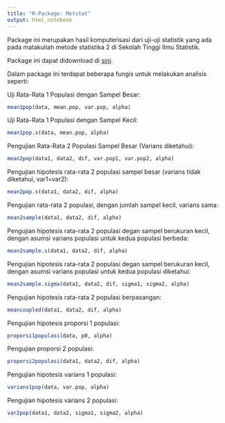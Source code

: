---
title: "R-Package: Metstat"
output: html_notebook
---

Package ini merupakan hasil komputerisasi dari uji-uji statistik yang ada pada matakuliah metode statistika 2 di Sekolah Tinggi Ilmu Statistik.

Package ini dapat didownload di [sini](http://tiny.cc/metstatR).

Dalam package ini terdapat beberapa fungis untuk melakukan analisis seperti: 

Uji Rata-Rata 1 Populasi dengan Sampel Besar:
```{r}
mean1pop(data, mean.pop, var.pop, alpha)
```

Uji Rata-Rata 1 Populasi dengan Sampel Kecil:
```{r}
mean1pop.s(data, mean.pop, alpha)
```

Pengujian Rata-Rata 2 Populasi Sampel Besar (Varians diketahui):
```{r}
mean2pop(data1, data2, dif, var.pop1, var.pop2, alpha)
```

Pengujian hipotesis rata-rata 2 populasi sampel besar (varians tidak diketahui, var1=var2):
```{r}
mean2pop.s(data1, data2, dif, alpha)
```

Pengujian rata-rata 2 populasi, dengan jumlah sampel kecil, varians sama:
```{r}
mean2sample(data1, data2, dif, alpha)
```

Pengujian hipotesis rata-rata 2 populasi degan sampel berukuran kecil, dengan asumsi varians populasi untuk kedua populasi berbeda:
```{r}
mean2sample.s(data1, data2, dif, alpha)
```

Pengujian hipotesis rata-rata 2 populasi degan sampel berukuran kecil, dengan asumsi varians populasi untuk kedua populasi diketahui:
```{r}
mean2sample.sigma(data1, data2, dif, sigma1, sigma2, alpha)
```

Pengujian hipotesis rata-rata 2 populasi berpasangan:
```{r}
meancoupled(data1, data2, dif, alpha)
```

Pengujian hipotesis proporsi 1 populasi:
```{r}
proporsi1populasi(data, p0, alpha)
```

Pengujian proporsi 2 populasi:
```{r}
proporsi2populasi(data1, data2, dif, alpha)
```

Pengujian hipotesis varians 1 populasi:
```{r}
varians1pop(data, var.pop, alpha)
```

Pengujian hipotesis varians 2 populasi:
```{r}
var2pop(data1, data2, sigma1, sigma2, alpha)
```